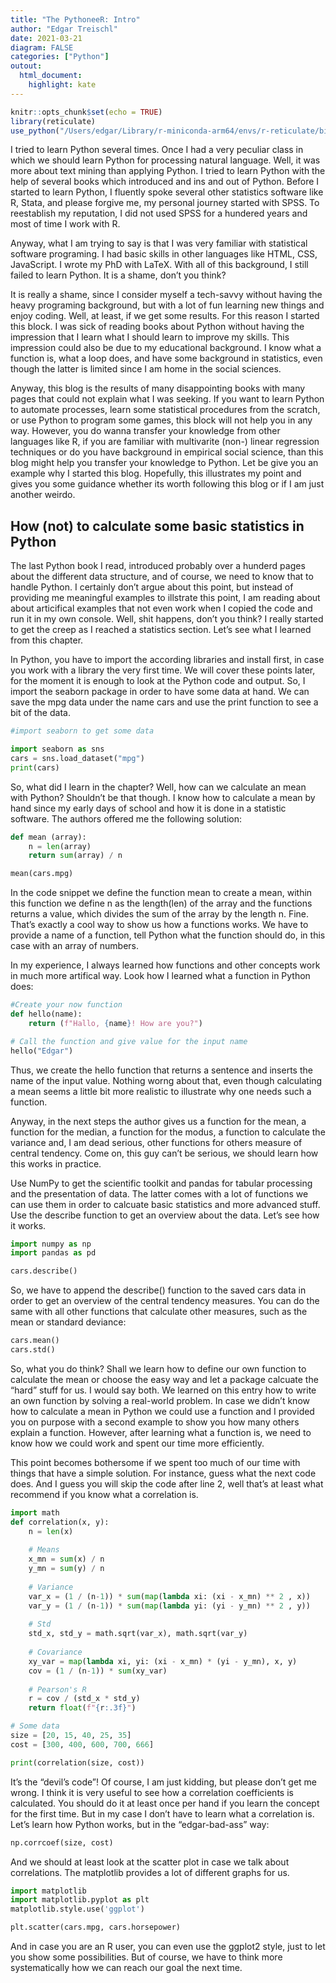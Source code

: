 ```yaml
---
title: "The PythoneeR: Intro"
author: "Edgar Treischl"
date: 2021-03-21
diagram: FALSE
categories: ["Python"]
outout:
  html_document:
    highlight: kate
---
```




```r
knitr::opts_chunk$set(echo = TRUE)
library(reticulate)
use_python("/Users/edgar/Library/r-miniconda-arm64/envs/r-reticulate/bin/python")


```


I tried to learn Python several times. Once I had a very peculiar class in which we should learn Python for processing natural language. Well, it was more about text mining than applying Python. I tried to learn Python with the help of several books which introduced and ins and out of Python. Before I started to learn Python, I fluently spoke several other statistics software like R, Stata, and please forgive me, my personal journey started with SPSS. To reestablish my reputation, I did not used SPSS for a hundered years and most of time I work with R. 

Anyway, what I am trying to say is that I was very familiar with statistical software programing. I had basic skills in other languages like HTML, CSS, JavaScript. I wrote my PhD with LaTeX. With all of this background, I still failed to learn Python. It is a shame, don't you think?

It is really a shame, since I consider myself a tech-savvy without having the heavy programing background, but with a lot of fun learning new things and enjoy coding. Well, at least, if we get some results. For this reason I started this block. I was sick of reading books about Python without having the impression that I learn what I should learn to improve my skills. This impression could also be due to my educational background. I know what a function is, what a loop does, and have some background in statistics, even though the latter is limited since I am home in the social sciences.


Anyway, this blog is the results of many disappointing books with many pages that could not explain what I was seeking. If you want to learn Python to automate processes, learn some statistical procedures from the scratch, or use Python to program some games, this block will not help you in any way. However, you do wanna transfer your knowledge from other languages like R, if you are familiar with multivarite (non-) linear regression techniques or do you have background in empirical social science, than this blog might help you transfer your knowledge to Python. Let be give you an example why I started this blog. Hopefully, this illustrates my point and gives you some guidance whether its worth following this blog or if I am just another weirdo. 

## How (not) to calculate some basic statistics in Python

The last Python book I read, introduced probably over a hunderd pages about the different data structure, and of course, we need to know that to handle Python. I certainly don't argue about this point, but instead of providing me meaningful examples to illstrate this point, I am reading about about articifical examples that not even work when I copied the code and run it in my own console. Well, shit happens, don't you think? I really started to get the creep as I reached a statistics section. Let's see what I learned from this chapter.

In Python, you have to import the according libraries and install first, in case you work with a library the very first time. We will cover these points later, for the moment it is enough to look at the Python code and output. So, I import the seaborn package in order to have some data at hand. We can save the mpg data under the name cars and use the print function to see a bit of the data.

```python
#import seaborn to get some data

import seaborn as sns
cars = sns.load_dataset("mpg") 
print(cars)
```

So, what did I learn in the chapter? Well, how can we calculate an mean with Python? Shouldn't be that though. I know how to calculate a mean by hand since my early days of school and how it is done in a statistic software. The authors offered me the following solution:

```python
def mean (array): 
    n = len(array)
    return sum(array) / n

mean(cars.mpg)
```

In the code snippet we define the function mean to create a mean, within this function we define n as the length(len) of the array and the functions returns a value, which divides the sum of the array by the length n. Fine. That's exactly a cool way to show us how a functions works. We have to provide a name of a function, tell Python what the function should do, in this case with an array of numbers.

In my experience, I always learned how functions and other concepts work in much more artifical way. Look how I learned what a function in Python does:

```python
#Create your now function
def hello(name):
    return (f"Hallo, {name}! How are you?")

# Call the function and give value for the input name
hello("Edgar")
```

Thus, we create the hello function that returns a sentence and inserts the name of the input value. Nothing worng about that, even though calculating a mean seems a little bit more realistic to illustrate why one needs such a function. 

Anyway, in the next steps the author gives us a function for the mean, a function for the median, a function for the modus, a function to calculate the variance and, I am dead serious, other functions for others measure of central tendency. Come on, this guy can't be serious, we should learn how this works in practice. 

Use NumPy to get the scientific toolkit and pandas for tabular processing and the presentation of data. The latter comes with a lot of functions we can use them in order to calcuate basic statistics and more advanced stuff. Use the describe function to get an overview about the data. Let's see how it works. 

```python
import numpy as np
import pandas as pd

cars.describe()
```
So, we have to append the describe() function to the saved cars data in order to get an overview of the central tendency measures. You can do the same with all other functions that calculate other measures, such as the mean or standard deviance: 

```python
cars.mean()
cars.std()
```
So, what you do think? Shall we learn how to define our own function to calculate the mean or choose the easy way and let a package calcuate the "hard" stuff for us. I would say both. We learned on this entry how to write an own function by solving a real-world problem. In case we didn't know how to calculate a mean in Python we could use a function and I provided you on purpose with a second example to show you how many others explain a function. However, after learning what a function is, we need to know how we could work and spent our time more efficiently. 

This point becomes bothersome if we spent too much of our time with things that have a simple solution. For instance, guess what the next code does. And I guess you will skip the code after line 2, well that's at least what recommend if you know what a correlation is. 

```python
import math
def correlation(x, y):
    n = len(x) 
    
    # Means
    x_mn = sum(x) / n 
    y_mn = sum(y) / n
    
    # Variance
    var_x = (1 / (n-1)) * sum(map(lambda xi: (xi - x_mn) ** 2 , x)) 
    var_y = (1 / (n-1)) * sum(map(lambda yi: (yi - y_mn) ** 2 , y))
    
    # Std
    std_x, std_y = math.sqrt(var_x), math.sqrt(var_y)
    
    # Covariance
    xy_var = map(lambda xi, yi: (xi - x_mn) * (yi - y_mn), x, y) 
    cov = (1 / (n-1)) * sum(xy_var)
    
    # Pearson's R
    r = cov / (std_x * std_y) 
    return float(f"{r:.3f}")

# Some data
size = [20, 15, 40, 25, 35]
cost = [300, 400, 600, 700, 666]

print(correlation(size, cost))
```

It's the "devil's code"! Of course, I am just kidding, but please don't get me wrong. I think it is very useful to see how a correlation coefficients is calculated. You should do it at least once per hand if you learn the concept for the first time. But in my case I don't have to learn what a correlation is. Let's learn how Python works, but in the "edgar-bad-ass" way:

```python
np.corrcoef(size, cost)
```

And we should at least look at the scatter plot in case we talk about correlations. The matplotlib provides a lot of different graphs for us.

```python
import matplotlib
import matplotlib.pyplot as plt
matplotlib.style.use('ggplot')

plt.scatter(cars.mpg, cars.horsepower)
```

And in case you are an R user, you can even use the ggplot2 style, just to let you show some possibilities. But of course, we have to think more systematically how we can reach our goal the next time.
